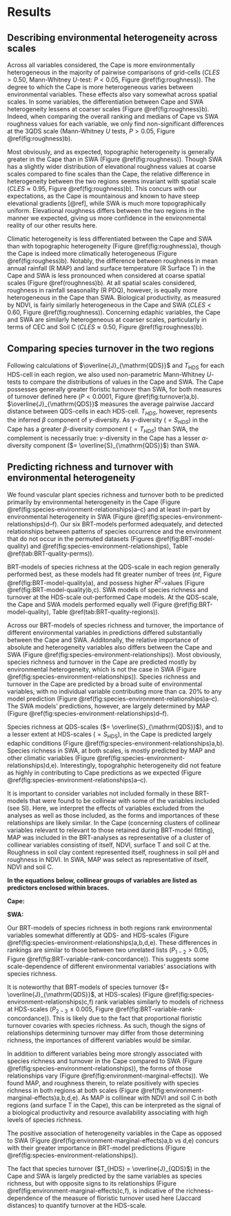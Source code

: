 # Results

## Describing environmental heterogeneity across scales

Across all variables considered, the Cape is more environmentally heterogeneous in the majority of pairwise comparisons of grid-cells ($CLES > 0.50$, Mann-Whitney $U$-test: $P < 0.05$, Figure \@ref(fig:roughness)). The degree to which the Cape is more heterogeneous varies between environmental variables. These effects also vary somewhat across spatial scales. In some variables, the differentiation between Cape and SWA heterogeneity lessens at coarser scales (Figure \@ref(fig:roughness)b). Indeed, when comparing the overall ranking and medians of Cape vs SWA roughness values for each variable, we only find non-significant differences at the 3QDS scale (Mann-Whitney $U$ tests, $P > 0.05$, Figure \@ref(fig:roughness)b).

Most obviously, and as expected, topographic heterogeneity is generally greater in the Cape than in SWA (Figure \@ref(fig:roughness)). Though SWA has a slightly wider distribution of elevational roughness values at coarse scales compared to fine scales than the Cape, the relative difference in heterogeneity between the two regions seems invariant with spatial scale ($CLES \approx 0.95$, Figure \@ref(fig:roughness)b). This concurs with our expectations, as the Cape is mountainous and known to have steep elevational gradients [@ref], while SWA is much more topographically uniform. Elevational roughness differs between the two regions in the manner we expected, giving us more confidence in the environmental reality of our other results here.

Climatic heterogeneity is less differentiated between the Cape and SWA than with topographic heterogeneity (Figure \@ref(fig:roughness)a), though the Cape is indeed more climatically heterogeneous (Figure \@ref(fig:roughess)b). Notably, the difference between roughness in mean annual rainfall (R MAP) and land surface temperature (R Surface T) in the Cape and SWA is less pronounced when considered at coarse spatial scales (Figure \@ref(roughness)b). At all spatial scales considered, roughness in rainfall seasonality (R PDQ), however, is equally more heterogeneous in the Cape than SWA. Biological productivity<!--TODO: expand what NDVI "means"-->, as measured by NDVI, is fairly similarly heterogeneous in the Cape and SWA ($CLES < 0.60$, Figure \@ref(fig:roughness)). Concerning edaphic variables, the Cape and SWA are similarly heterogeneous at coarser scales, particularly in terms of CEC and Soil C ($CLES \approx 0.50$, Figure \@ref(fig:roughness)b).

## Comparing species turnover in the two regions

Following calculations of $\overline{J}_{\mathrm{QDS}}$ and $T_{\mathrm{HDS}}$<!--deine here again?--> for each HDS-cell in each region, we also used non-parametric Mann-Whitney $U$-tests to compare the distributions of values in the Cape and SWA. The Cape possesses generally greater floristic turnover than SWA, for both measures of turnover defined here ($P < 0.0001$, Figure \@ref(fig:turnover)a,b). $\overline{J}_{\mathrm{QDS}}$ measures the average pairwise Jaccard distance between QDS-cells in each HDS-cell. $T_{HDS}$, however, represents the inferred $\beta$ component of $\gamma$-diversity. As $\gamma$-diversity ($= S_{HDS}$) in the Cape has a greater $\beta$-diversity component ($= T_{HDS}$) than SWA, the complement is necessarily true: $\gamma$-diversity in the Cape has a lesser $\alpha$-diversity component ($= \overline{S}_{\mathrm{QDS}}$) than SWA.

## Predicting richness and turnover with environmental heterogeneity

We found vascular plant species richness and turnover both to be predicted primarily by environmental heterogeneity in the Cape (Figure \@ref(fig:species-environment-relationships)a--c) and at least in-part by environmental heterogeneity in SWA (Figure \@ref(fig:species-environment-relationships)d--f). Our six BRT-models performed adequately, and detected relationships between patterns of species occurrence and the environment that do not occur in the permuted datasets (Figures \@ref(fig:BRT-model-quality) and \@ref(fig:species-environment-relationships), Table \@ref(tab:BRT-quality-perms)).

BRT-models of species richness at the QDS-scale in each region generally performed best, as these models had fit greater number of trees ($nt$, Figure \@ref(fig:BRT-model-quality)a), and possess higher $R^2$-values (Figure \@ref(fig:BRT-model-quality)b,c). SWA models of species richness and turnover at the HDS-scale out-performed Cape models. At the QDS-scale, the Cape and SWA models performed equally well (Figure \@ref(fig:BRT-model-quality), Table \@ref(tab:BRT-quality-regions)).

<!--### Ranking biologically important environmental axes-->

Across our BRT-models of species richness and turnover, the importance of different environmental variables in predictions differed substantially between the Cape and SWA. Additonally, the relative importance of absolute and heterogeneity variables also differs between the Cape and SWA (Figure \@ref(fig:species-environment-relationships)). Most obviously, species richness and turnover in the Cape are predicted mostly by environmental heterogeneity, which is not the case in SWA (Figure \@ref(fig:species-environment-relationships)). Species richness and turnover in the Cape are predicted by a broad suite of environmental variables, with no individual variable contributing more than ca. 20% to any model prediction (Figure \@ref(fig:species-environment-relationships)a--c). The SWA models' predictions, however, are largely determined by MAP (Figure \@ref(fig:species-environment-relationships)d--f).

Species richness at QDS-scales ($= \overline{S}_{\mathrm{QDS}}$), and to a lesser extent at HDS-scales ($= S_{\mathrm{HDS}}$), in the Cape is predicted largely edaphic conditions (Figure \@ref(fig:species-environment-relationships)a,b). Species richness in SWA, at both scales, is mostly predicted by MAP and other climatic variables (Figure \@ref(fig:species-environment-relationships)d,e). Interestingly, topograhphic heterogeneity did not feature as highly in contributing to Cape predictions as we expected (Figure \@ref(fig:species-environment-relationships)a--c).<!--TODO: metnion "unpacking" topography based on this result in discussion-->

<!--TODO: where to put this para?-->It is important to consider variables not included formally in these BRT-models that were found to be collinear with some of the variables included (see SI). Here, we interpret the effects of variables excluded from the analyses as well as those included, as the forms and importances of these relationships are likely similar. In the Cape (concerning clusters of collinear variables relevant to relevant to those retained during BRT-model fitting), MAP was included in the BRT-analyses as representative of a cluster of collinear variables consisting of itself, NDVI, surface T and soil C at the. Roughness in soil clay content represented itself, roughness in soil pH and roughness in NDVI. In SWA, MAP was select as representative of itself, NDVI and soil C.

**In the equations below, collinear groups of variables are listed as predictors enclosed within braces.**
 
**Cape:**

\begin{align*}
  \overline{S}_{\mathrm{QDS}} &\sim
    pH + 
    RSurfT + 
    &&\begin{Bmatrix}
      MAP \\ NDVI \\ SurfT \\ SoilC
    \end{Bmatrix} +
    \begin{Bmatrix}
      RClay \\ RpH
    \end{Bmatrix} +
    RElev \\
  S_{\mathrm{HDS}} &\sim
    RSurfT + 
    RElev +
    RCEC +
    &\begin{Bmatrix}
      RMAP \\ RPDQ \\ RNDVI
    \end{Bmatrix} +
    &\begin{Bmatrix}
      MAP \\ NDVI \\ SurfT \\ SoilC
    \end{Bmatrix} \\
  T_{\mathrm{HDS}} &\sim
    RElev +
    RSurfT + 
    &\begin{Bmatrix}
      RMAP \\ RPDQ \\ RNDVI
    \end{Bmatrix} + &
    Elev +
    RCEC
\end{align*}

**SWA:**

\begin{align*}
  \overline{S}_{\mathrm{QDS}} &\sim
    \begin{Bmatrix}
      MAP \\ NDVI \\ SoilC
    \end{Bmatrix} +
    PDQ +
    RMAP \\
  S_{\mathrm{HDS}} &\sim 
    \begin{Bmatrix}
      MAP \\ NDVI \\ SoilC
    \end{Bmatrix} +
    CEC +
    RElev \\
  T_{\mathrm{HDS}} &\sim 
    \begin{Bmatrix}
      MAP \\ NDVI \\ SoilC
    \end{Bmatrix} +
    RElev +
    CEC
\end{align*}

Our BRT-models of species richness in both regions rank environmental variables somewhat differently at QDS- and HDS-scales (Figure \@ref(fig:species-environment-relationships)a,b,d,e). These differences in rankings are similar to those between two unrelated lists ($P_{1-2} > 0.05$, Figure \@ref(fig:BRT-variable-rank-concordance)). This suggests some scale-dependence of different environmental variables' associations with species richness.

It is noteworthy that BRT-models of species turnover ($= \overline{J}_{\mathrm{QDS}}$, at HDS-scales) (Figure \@ref(fig:species-environment-relationships)c,f) rank variables similarly to models of richness at HDS-scales ($P_{2-3} \leq 0.005$, Figure \@ref(fig:BRT-variable-rank-concordance)). This is likely due to the fact that proportional floristic turnover covaries with species richness. As such, though the signs of relationships determining turnover may differ from those determining richness, the importances of different variables would be similar.<!--TODO: comment more formally on the index of floristic turnover used and its issues-->

<!--### Describing the forms of environmental relationships-->

In addition to different variables being more strongly associated with species richness and turnover in the Cape compared to SWA (Figure \@ref(fig:species-environment-relationships)), the forms of those relationships vary (Figure \@ref(fig:environment-marginal-effects)). We found MAP, and roughness therein, to relate positively with species richness in both regions at both scales (Figure \@ref(fig:environment-marginal-effects)a,b,d,e). As MAP is collinear with NDVI and soil C in both regions (and surface T in the Cape), this can be interpreted as the signal of a biological productivity and resource availability associating with high levels of species richness.

The positive association of heterogeneity variables in the Cape as opposed to SWA (Figure \@ref(fig:environment-marginal-effects)a,b vs d,e) concurs with their greater importance in BRT-model predictions (Figure \@ref(fig:species-environment-relationships)).

The fact that species turnover ($T_{HDS} = \overline{J}_{QDS}$) in the Cape and SWA is largely predicted by the same variables as species richness, but with opposite signs to its relationships (Figure \@ref(fig:environment-marginal-effects)c,f), is indicative of the richness-dependence of the measure of floristic turnover used here (Jaccard distances) to quantify turnover at the HDS-scale. <!--TODO: expand-->
